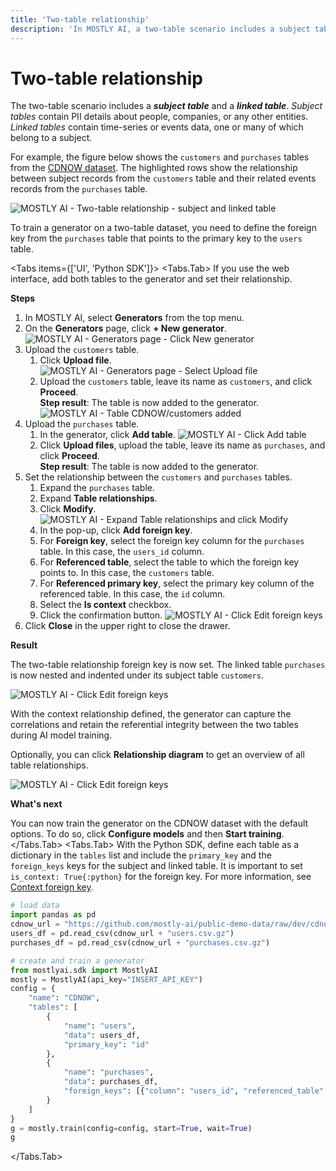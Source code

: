 ```yaml
---
title: 'Two-table relationship'
description: 'In MOSTLY AI, a two-table scenario includes a subject table and a linked table that have a context relationship.'
---
```



# Two-table relationship

The two-table scenario includes a **_subject table_** and a **_linked table_**. _Subject tables_ contain PII details about people, companies, or any other entities. _Linked tables_ contain time-series or events data, one or many of which belong to a subject.

For example, the figure below shows the `customers` and `purchases` tables from the [CDNOW dataset](/datasets#cdnow-dataset). The highlighted rows show the relationship between subject records from the `customers` table and their related events records from the `purchases` table.

<Image
    src="/docs/docimages/generators/set-table-relationships/two-table.webp"
    alt="MOSTLY AI - Two-table relationship - subject and linked table"
    width={900}
    height={300}
/>

To train a generator on a two-table dataset, you need to define the foreign key from the `purchases` table that points to the primary key to the `users` table.

<Tabs items={['UI', 'Python SDK']}>
<Tabs.Tab>
If you use the web interface, add both tables to the generator and set their relationship.

**Steps**

1. In MOSTLY AI, select **Generators** from the top menu.
2. On the **Generators** page, click **+ New generator**.
    <Image
        src="/docs/docimages/generators/train/01-click-new-generator.webp"
        alt="MOSTLY AI - Generators page - Click New generator"
        width={800}
        height={300}
    />
3. Upload the `customers` table.
    1. Click **Upload file**.
        <Image
            src="/docs/docimages/generators/train/02-select-upload-file.webp"
            alt="MOSTLY AI - Generators page - Select Upload file"
            width={800}
            height={300}
        />
    2. Upload the `customers` table, leave its name as `customers`, and click **Proceed**.<br />
        **Step result**: The table is now added to the generator.
        <Image
            src="/docs/docimages/generators/set-table-relationships/table-rel-01-customers-added.webp"
            alt="MOSTLY AI - Table CDNOW/customers added"
            width={800}
            height={300}
        />
5. Upload the `purchases` table.
    1. In the generator, click **Add table**.
        <Image
            src="/docs/docimages/generators/set-table-relationships/table-rel-02-click-add-table.webp"
            alt="MOSTLY AI - Click Add table"
            width={800}
            height={300}
        />
    2. Click **Upload files**, upload the table, leave its name as `purchases`, and click **Proceed**.<br />
        **Step result**: The table is now added to the generator.
6. Set the relationship between the `customers` and `purchases` tables.
    1. Expand the `purchases` table.
    2. Expand **Table relationships**.
    3. Click **Modify**.
        <Image
            src="/docs/docimages/generators/set-table-relationships/table-rel-03-expand-table-relationships-click-modify.webp"
            alt="MOSTLY AI - Expand Table relationships and click Modify"
            width={800}
            height={300}
        />
    4. In the pop-up, click **Add foreign key**.
    3. For **Foreign key**, select the foreign key column for the `purchases` table. In this case, the `users_id` column.
    4. For **Referenced table**, select the table to which the foreign key points to. In this case, the `customers` table.
    5. For **Referenced primary key**, select the primary key column of the referenced table. In this case, the `id` column.
    6. Select the **Is context** checkbox.
    7. Click the confirmation button.
        <Image
            src="/docs/docimages/generators/set-table-relationships/table-rel-04-configure-foreign-key.webp"
            alt="MOSTLY AI - Click Edit foreign keys"
            width={800}
            height={300}
        />
7. Click **Close** in the upper right to close the drawer.

**Result**

The two-table relationship foreign key is now set. The linked table `purchases` is now nested and indented under its subject table `customers`.

<Image
    src="/docs/docimages/generators/set-table-relationships/table-rel-05-two-table-foreign-key-set.webp"
    alt="MOSTLY AI - Click Edit foreign keys"
    width={800}
    height={300}
/>

With the context relationship defined, the generator can capture the correlations and retain the referential integrity between the two tables during AI model training.

Optionally, you can click **Relationship diagram** to get an overview of all table relationships.

<Image
    src="/docs/docimages/generators/set-table-relationships/table-rel-06-relationship-diagram-two-table.webp"
    alt="MOSTLY AI - Click Edit foreign keys"
    width={800}
    height={300}
/>

**What's next**

You can now train the generator on the CDNOW dataset with the default options. To do so, click **Configure models** and then **Start training**.
</Tabs.Tab>
<Tabs.Tab>
With the Python SDK, define each table as a dictionary in the `tables` list and include the `primary_key` and the `foreign_keys` keys for the subject and linked table. It is important to set `is_context: True{:python}` for the foreign key. For more information, see [Context foreign key](../set-table-relationships#context-foreign-key).
```python filename="python" copy {15,20}
# load data
import pandas as pd
cdnow_url = "https://github.com/mostly-ai/public-demo-data/raw/dev/cdnow/"
users_df = pd.read_csv(cdnow_url + "users.csv.gz")
purchases_df = pd.read_csv(cdnow_url + "purchases.csv.gz")

# create and train a generator
from mostlyai.sdk import MostlyAI
mostly = MostlyAI(api_key="INSERT_API_KEY")
config = {
    "name": "CDNOW",
    "tables": [
        {
            "name": "users", 
            "data": users_df,
            "primary_key": "id"
        },
        {
            "name": "purchases",
            "data": purchases_df,
            "foreign_keys": [{"column": "users_id", "referenced_table": "users", "is_context": True}]
        }
    ]
}
g = mostly.train(config=config, start=True, wait=True)
g
```
</Tabs.Tab>
</Tabs>